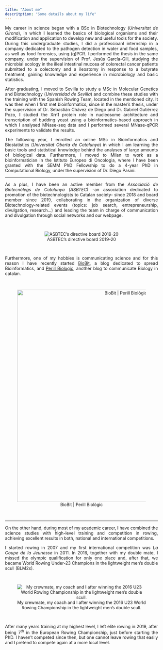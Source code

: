 ```yaml
---
title: "About me"
descritption: "Some details about my life"
---
```


<p align='justify'> My career in science began with a BSc in Biotechnology (*Universitat de Girona*), in which I learned the basics of biological organisms and their modification and application to develop new and useful tools for the society. During this undergraduate studies, I did a professioanl internship in a company dedicated to the pathogen detection in water and food samples, as well as food forensics, using (q)PCR. I performed the thesis in the same company, under the supervision of Prof. Jesús García-Gill, studying the microbial ecology in the illeal intestinal mucosa of colorectal cancer patients submitted to a colectomy and a ileostomy in response to a butyrate treatment, gaining knowledge and experience in microbiology and basic statistics. </p>

<p align='justify'>
After graduating, I moved to Sevilla to study a MSc in Molecular Genetics and Biotechnology (*Universidad de Sevilla*) and combine these studies with the training with the Spanish Rowing Team, located in the mentioned city. It was then when I first met bioinformatics, since in the master's thesis, under the supervision of Dr. Sebastián Chávez de Diego and Dr. Gabriel Gutiérrez Pozo, I studied the Xrn1 protein role in nucleosome architecture and transcription of budding yeast using a bioinformatics-based approach in which I analysed MNase-seq data and I performed several MNase-qPCR experiments to validate the results.
</p>

<p align='justify'>
The following year, I enrolled an online MSc in Bioinformatics and Biostatistics (*Universitat Oberta de Catalunya*) in which I am learning the basic tools and statistical knowledge behind the analyses of large amounts of biological data. Furthermore, I moved to Milan to work as a bioinformatician in the Istituto Europeo di Oncologia, where I have been granted with the SEMM PhD Fellowship to do a 4-year PhD in Computational Biology, under the supervision of Dr. Diego Pasini.
</p>

***

<p align='justify'>
As a plus, I have been an active member from the *Associació de Biotecnòlegs de Catalunya (ASBTEC)* -an association dedicated to promotion of the biotechnologists to Catalan society- since 2018 and board member since 2019, collaborating in the organization of diverse Biotechnology-related events (topics: job search, entrepreneurship, divulgation, research...) and leading the team in charge of communication and divulgation through social networks and our webpage.
</p>

<br>
<center>
![ASBTEC's directive board 2019-20](/images/jd_asbtec_19_20.png "ASBTEC's directive board 2019-20")
</center>
<br>

<p align='justify'>
Furthermore, one of my hobbies is communicating science and for this reason I have recently started [BioBit](https://biobit.netlify.app), a blog dedicated to spread Bioinformatics, and [Perill Biologic](https://perillbiologic.netlify.app), another blog to communicate Biology in catalan. 
</p>

<br>

<center>
![BioBit | Perill Biològic](/images/biobit_perillbiologic.png "BioBit | Perill Biològic"){ width=700 }
</center>

<br>

***

<p align='justify'>
On the other hand, during most of my academic career, I have combined the science studies with high-level training and competition in rowing, achieving excellent results in both, national and international competitions.
</p>

<p align='justify'>
I started rowing in 2007 and my first international competition was *La Coupe de la Jeunesse* in 2011. In 2016, together with my double mate, I missed the olympic qualification for only one place and, after that, we became World Rowing Under-23 Champions in the lightweight men's double scull (BLM2x).
</p>

<br>
<center>
![My crewmate, my coach and I after winning the 2016 U23 World Rowing Championship in the lightweight men's double scull.](/images/after_wru23c2016.png "My crewmate, my coach and I after winning the 2016 U23 World Rowing Championship in the lightweight men's double scull.")
</center>
<br>

<p align='justify'> After many years training at my highest level, I left elite rowing in 2019, after being 7^th^ in the European Rowing Championship, just before starting the PhD. I haven't competed since then, but one cannot leave rowing that easily and I pretend to compete again at a more local level.
</p>